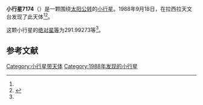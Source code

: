 {{Infobox planet
| bgcolour = #FFFFC0
| name = 7174 Semois
| symbol = 
| image = 
| caption = 
| discovery = yes
| discovery_ref = 
| discoverer = {{link-en|亨利·德波鸿诺|Henri Debehogne}}
| discovery_site = [[拉西拉天文台|拉西拉天文台]] 
| discovered = 1988年9月18日
| designations = yes
| mp_name = 
| named_after = 
| alt_names = 1988 SQ/ 1980 RH3
| mp_category = [[外小行星带|外小行星带]]
| orbit_ref = <ref name="a">[http://ssd.jpl.nasa.gov/sbdb.cgi?sstr=7174 7174 Semois] {{Wayback|url=http://ssd.jpl.nasa.gov/sbdb.cgi?sstr=7174 |date=20210810170158 }}，小行星數據庫瀏覽器（JPL Small-Body Database Browser）－[[美国国家航空航天局|美国国家航空航天局]]喷气推进实验室</ref>
| epoch = 2456400.5 (2013年4月18日更新)
| aphelion = {{convert|4.7064781|AU|km|3|abbr=on|lk=out}}
| perihelion = {{convert|3.2559875|AU|km|3|abbr=on}}
| semimajor = {{convert|3.9812328|AU|km|3|abbr=on}}
| eccentricity = 0.182166
| period = 2901.514849 [[日|日]]<br />7.94[[儒略年|儒略年]]
| avg_speed = 
| inclination = 12.69783
| asc_node = 354.75010
| mean_anomaly = 
| arg_peri = 291.99273
| satellites = 
| physical_characteristics = yes
| dimensions = 
| mass = 
| density = 
| surface_grav = 
| escape_velocity = 
| sidereal_day = 
| axial_tilt = 
| pole_ecliptic_lat = 
| pole_ecliptic_lon = 
| albedo = 
| temperatures= 
| temp_name1 = 
| mean_temp_1 = 
| max_temp_1 = 
| temp_name2 = 
| max_temp_2 = 
| spectral_type = 
| abs_magnitude = 291.99273
}}

'''小行星7174'''（{{lang-en|7174 Semois}}）是一颗围绕[[太阳|太阳]][[公转|公转]]的[[小行星|小行星]]。1988年9月18日，{{link-en|亨利·德波鸿诺|Henri Debehogne}}在拉西拉天文台发现了此天体<ref name="a" /><ref>{{cite news|title=小行星列表|url=http://cfa-www.harvard.edu/iau/lists/NumberedMPs.txt|accessdate=2013-07-08|newspaper=哈佛大学|archive-date=2008-05-17|archive-url=https://web.archive.org/web/20080517010638/http://cfa-www.harvard.edu/iau/lists/NumberedMPs.txt|dead-url=no}}</ref>。

这颗小行星的[[绝对星等|绝对星等]]为291.99273等<ref name="a" />。

==参考文献==
{{reflist}}
{{Minor Planet Number|[[小行星7173|小行星7173]]|[[小行星7175|小行星7175]]}}

{{小天体}}

[[Category:小行星带天体|Category:小行星带天体]]
[[Category:1988年发现的小行星|Category:1988年发现的小行星]]

{{asteroid-stub}}